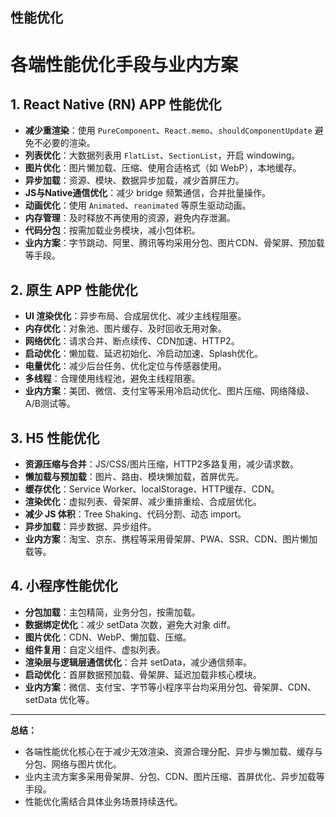 

<Meta title="Hundun/性能优化/介绍" />

## 性能优化

# 各端性能优化手段与业内方案

## 1. React Native (RN) APP 性能优化

- **减少重渲染**：使用 `PureComponent`、`React.memo`、`shouldComponentUpdate` 避免不必要的渲染。
- **列表优化**：大数据列表用 `FlatList`、`SectionList`，开启 windowing。
- **图片优化**：图片懒加载、压缩、使用合适格式（如 WebP），本地缓存。
- **异步加载**：资源、模块、数据异步加载，减少首屏压力。
- **JS与Native通信优化**：减少 bridge 频繁通信，合并批量操作。
- **动画优化**：使用 `Animated`、`reanimated` 等原生驱动动画。
- **内存管理**：及时释放不再使用的资源，避免内存泄漏。
- **代码分包**：按需加载业务模块，减小包体积。
- **业内方案**：字节跳动、阿里、腾讯等均采用分包、图片CDN、骨架屏、预加载等手段。

## 2. 原生 APP 性能优化

- **UI 渲染优化**：异步布局、合成层优化、减少主线程阻塞。
- **内存优化**：对象池、图片缓存、及时回收无用对象。
- **网络优化**：请求合并、断点续传、CDN加速、HTTP2。
- **启动优化**：懒加载、延迟初始化、冷启动加速、Splash优化。
- **电量优化**：减少后台任务、优化定位与传感器使用。
- **多线程**：合理使用线程池，避免主线程阻塞。
- **业内方案**：美团、微信、支付宝等采用冷启动优化、图片压缩、网络降级、A/B测试等。

## 3. H5 性能优化

- **资源压缩与合并**：JS/CSS/图片压缩，HTTP2多路复用，减少请求数。
- **懒加载与预加载**：图片、路由、模块懒加载，首屏优先。
- **缓存优化**：Service Worker、localStorage、HTTP缓存、CDN。
- **渲染优化**：虚拟列表、骨架屏、减少重排重绘、合成层优化。
- **减少 JS 体积**：Tree Shaking、代码分割、动态 import。
- **异步加载**：异步数据、异步组件。
- **业内方案**：淘宝、京东、携程等采用骨架屏、PWA、SSR、CDN、图片懒加载等。

## 4. 小程序性能优化

- **分包加载**：主包精简，业务分包，按需加载。
- **数据绑定优化**：减少 setData 次数，避免大对象 diff。
- **图片优化**：CDN、WebP、懒加载、压缩。
- **组件复用**：自定义组件、虚拟列表。
- **渲染层与逻辑层通信优化**：合并 setData，减少通信频率。
- **启动优化**：首屏数据预加载、骨架屏、延迟加载非核心模块。
- **业内方案**：微信、支付宝、字节等小程序平台均采用分包、骨架屏、CDN、setData 优化等。

---

**总结：**
- 各端性能优化核心在于减少无效渲染、资源合理分配、异步与懒加载、缓存与分包、网络与图片优化。
- 业内主流方案多采用骨架屏、分包、CDN、图片压缩、首屏优化、异步加载等手段。
- 性能优化需结合具体业务场景持续迭代。